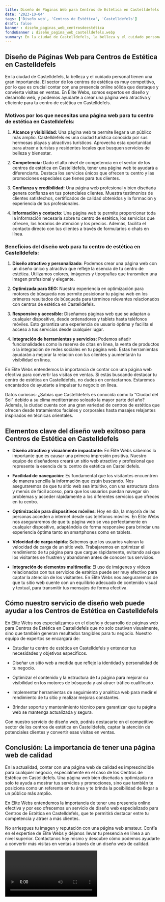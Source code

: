 ```yaml
---
title: Diseño de Páginas Web para Centros de Estética en Castelldefels
date: '2023-10-04'
tags: ['Diseño web', 'Centros de Estética', 'Castelldefels']
draft: false
banner : diseño_paginas_web_centrosdeestética
fondoBanner : diseño_pagina_web_castelldefels.webp
summary: En la ciudad de Castelldefels, la belleza y el cuidado personal tienen una gran importancia. El sector de los centros de estética es muy competitivo, por lo que es crucial contar con una presencia online sólida que destaque y convierta visitas en ventas. En Élite Webs, somos expertos en diseño y desarrollo web, y podemos ayudarte a crear una página web atractiva y eficiente para tu centro de estética en Castelldefels.
---
```


## Diseño de Páginas Web para Centros de Estética en Castelldefels

En la ciudad de Castelldefels, la belleza y el cuidado personal tienen una gran importancia. El sector de los centros de estética es muy competitivo, por lo que es crucial contar con una presencia online sólida que destaque y convierta visitas en ventas. En Élite Webs, somos expertos en diseño y desarrollo web, y podemos ayudarte a crear una página web atractiva y eficiente para tu centro de estética en Castelldefels.

### Motivos por los que necesitas una página web para tu centro de estética en Castelldefels:

1. **Alcance y visibilidad:** Una página web te permite llegar a un público más amplio. Castelldefels es una ciudad turística conocida por sus hermosas playas y atractivos turísticos. Aprovecha esta oportunidad para atraer a turistas y residentes locales que busquen servicios de belleza y bienestar.

2. **Competencia:** Dado el alto nivel de competencia en el sector de los centros de estética en Castelldefels, tener una página web te ayudará a diferenciarte. Destaca los servicios únicos que ofrecen tu centro y las promociones especiales que tienes para tus clientes.

3. **Confianza y credibilidad:** Una página web profesional y bien diseñada genera confianza en tus potenciales clientes. Muestra testimonios de clientes satisfechos, certificados de calidad obtenidos y la formación y experiencia de tus profesionales.

4. **Información y contacto**: Una página web te permite proporcionar toda la información necesaria sobre tu centro de estética, los servicios que ofrecen, los horarios de atención y los precios. Además, facilita el contacto directo con tus clientes a través de formularios o chats en línea.

### Beneficios del diseño web para tu centro de estética en Castelldefels:

1. **Diseño atractivo y personalizado:** Podemos crear una página web con un diseño único y atractivo que refleje la esencia de tu centro de estética. Utilizamos colores, imágenes y tipografías que transmiten una imagen profesional y elegante.

2. **Optimizada para SEO:** Nuestra experiencia en optimización para motores de búsqueda nos permite posicionar tu página web en los primeros resultados de búsqueda para términos relevantes relacionados con centros de estética en Castelldefels.

3. **Responsive y accesible:** Diseñamos páginas web que se adaptan a cualquier dispositivo, desde ordenadores y tablets hasta teléfonos móviles. Esto garantiza una experiencia de usuario óptima y facilita el acceso a tus servicios desde cualquier lugar.

4. **Integración de herramientas y servicios:** Podemos añadir funcionalidades como la reserva de citas en línea, la venta de productos o la integración de redes sociales en tu página web. Estas herramientas ayudarán a mejorar la relación con tus clientes y aumentarán tu visibilidad en línea.

En Élite Webs entendemos la importancia de contar con una página web efectiva para convertir las visitas en ventas. Si estás buscando destacar tu centro de estética en Castelldefels, no dudes en contactarnos. Estaremos encantados de ayudarte a impulsar tu negocio en línea.

Datos curiosos: ¿Sabías que Castelldefels es conocida como la "Ciudad del Sol" debido a su clima mediterráneo soleado la mayor parte del año? Además, la ciudad cuenta con una gran variedad de centros de estética que ofrecen desde tratamientos faciales y corporales hasta masajes relajantes inspirados en técnicas orientales.

<GifSeo />

<Cta />

## Elementos clave del diseño web exitoso para Centros de Estética en Castelldefels

- **Diseño atractivo y visualmente impactante**: En Élite Webs sabemos lo importante que es causar una primera impresión positiva. Nuestro equipo de diseñadores creará un sitio web atractivo y profesional que represente la esencia de tu centro de estética en Castelldefels.

- **Facilidad de navegación**: Es fundamental que los visitantes encuentren de manera sencilla la información que están buscando. Nos aseguraremos de que tu sitio web sea intuitivo, con una estructura clara y menús de fácil acceso, para que los usuarios puedan navegar sin problemas y acceder rápidamente a los diferentes servicios que ofreces en tu centro.

- **Optimización para dispositivos móviles**: Hoy en día, la mayoría de las personas acceden a internet desde sus teléfonos móviles. En Élite Webs nos aseguraremos de que tu página web se vea perfectamente en cualquier dispositivo, adaptándola de forma responsive para brindar una experiencia óptima tanto en smartphones como en tablets.

- **Velocidad de carga rápida**: Sabemos que los usuarios valoran la velocidad de carga de un sitio web. Trabajaremos en optimizar el rendimiento de tu página para que cargue rápidamente, evitando así que los visitantes se frustren y abandonen antes de conocer tus servicios.

- **Integración de elementos multimedia**: El uso de imágenes y vídeos relacionados con tus servicios de estética puede ser muy efectivo para captar la atención de los visitantes. En Élite Webs nos aseguraremos de que tu sitio web cuente con un equilibrio adecuado de contenido visual y textual, para transmitir tus mensajes de forma efectiva.

## Cómo nuestro servicio de diseño web puede ayudar a los Centros de Estética en Castelldefels

En Élite Webs nos especializamos en el diseño y desarrollo de páginas web para Centros de Estética en Castelldefels que no solo cautivan visualmente, sino que también generan resultados tangibles para tu negocio. Nuestro equipo de expertos se encargará de:

- Estudiar tu centro de estética en Castelldefels y entender tus necesidades y objetivos específicos.

- Diseñar un sitio web a medida que refleje la identidad y personalidad de tu negocio.

- Optimizar el contenido y la estructura de tu página para mejorar su visibilidad en los motores de búsqueda y así atraer tráfico cualificado.

- Implementar herramientas de seguimiento y analítica web para medir el rendimiento de tu sitio y realizar mejoras constantes.

- Brindar soporte y mantenimiento técnico para garantizar que tu página web se mantenga actualizada y segura.

Con nuestro servicio de diseño web, podrás destacarte en el competitivo sector de los centros de estética en Castelldefels, captar la atención de potenciales clientes y convertir esas visitas en ventas.

## Conclusión: La importancia de tener una página web de calidad

En la actualidad, contar con una página web de calidad es imprescindible para cualquier negocio, especialmente en el caso de los Centros de Estética en Castelldefels. Una página web bien diseñada y optimizada no solo te ayuda a mostrar tus servicios y promociones, sino que también te posiciona como un referente en tu área y te brinda la posibilidad de llegar a un público más amplio.

En Élite Webs entendemos la importancia de tener una presencia online efectiva y por eso ofrecemos un servicio de diseño web especializado para Centros de Estética en Castelldefels, que te permitirá destacar entre tu competencia y atraer a más clientes.

No arriesgues tu imagen y reputación con una página web amateur. Confía en el expertise de Élite Webs y déjanos llevar tu presencia en línea a un nivel superior. Contáctanos hoy mismo y descubre cómo podemos ayudarte a convertir más visitas en ventas a través de un diseño web de calidad.

<Video />

<CtaBot job='Centros de Estética' city='Castelldefels'/>

<Gmaps query='Castelldefels+españa+maps' />